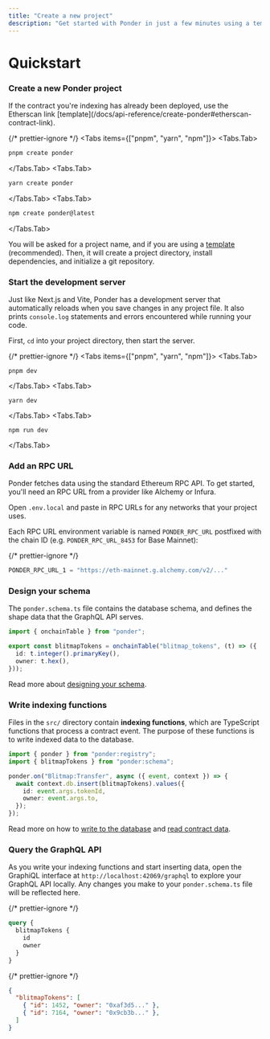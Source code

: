 ```yaml
---
title: "Create a new project"
description: "Get started with Ponder in just a few minutes using a template."
---
```



# Quickstart

<Steps>

### Create a new Ponder project

<Callout type="info">
  If the contract you're indexing has already been deployed, use the Etherscan
  link [template](/docs/api-reference/create-ponder#etherscan-contract-link).
</Callout>

{/* prettier-ignore */}
<Tabs items={["pnpm", "yarn", "npm"]}>
  <Tabs.Tab>
```bash filename="shell"
pnpm create ponder
```
</Tabs.Tab>
  <Tabs.Tab>
```bash filename="shell"
yarn create ponder
```
</Tabs.Tab>
  <Tabs.Tab>
```bash filename="shell"
npm create ponder@latest
```
</Tabs.Tab>
</Tabs>

You will be asked for a project name, and if you are using a [template](/docs/api-reference/create-ponder#templates) (recommended). Then, it will create a project directory, install dependencies, and initialize a git repository.

### Start the development server

Just like Next.js and Vite, Ponder has a development server that automatically reloads when you save changes in any project file. It also prints `console.log` statements and errors encountered while running your code.

First, `cd` into your project directory, then start the server.

{/* prettier-ignore */}
<Tabs items={["pnpm", "yarn", "npm"]}>
  <Tabs.Tab>
```
pnpm dev
```
</Tabs.Tab>
  <Tabs.Tab>
```
yarn dev
```
</Tabs.Tab>
  <Tabs.Tab>
```
npm run dev
```
</Tabs.Tab>
</Tabs>

### Add an RPC URL

Ponder fetches data using the standard Ethereum RPC API. To get started, you'll need an RPC URL from a provider like Alchemy or Infura.

Open `.env.local` and paste in RPC URLs for any networks that your project uses.

Each RPC URL environment variable is named `PONDER_RPC_URL` postfixed with the chain ID (e.g. `PONDER_RPC_URL_8453` for Base Mainnet):

{/* prettier-ignore */}
```js filename=".env.local"
PONDER_RPC_URL_1 = "https://eth-mainnet.g.alchemy.com/v2/..."
```

### Design your schema

The `ponder.schema.ts` file contains the database schema, and defines the shape data that the GraphQL API serves.

```ts filename="ponder.schema.ts"
import { onchainTable } from "ponder";

export const blitmapTokens = onchainTable("blitmap_tokens", (t) => ({
  id: t.integer().primaryKey(),
  owner: t.hex(),
}));
```

Read more about [designing your schema](/docs/schema).

### Write indexing functions

Files in the `src/` directory contain **indexing functions**, which are TypeScript functions that process a contract event. The purpose of these functions is to write indexed data to the database.

```ts filename="src/index.ts"
import { ponder } from "ponder:registry";
import { blitmapTokens } from "ponder:schema";

ponder.on("Blitmap:Transfer", async ({ event, context }) => {
  await context.db.insert(blitmapTokens).values({
    id: event.args.tokenId,
    owner: event.args.to,
  });
});
```

Read more on how to [write to the database](/docs/indexing/write-to-the-database) and [read contract data](/docs/indexing/read-contract-data).

### Query the GraphQL API

As you write your indexing functions and start inserting data, open the GraphiQL interface at `http://localhost:42069/graphql` to explore your GraphQL API locally. Any changes you make to your `ponder.schema.ts` file will be reflected here.

<div className="code-columns">

{/* prettier-ignore */}
```graphql filename="Query"
query {
  blitmapTokens {
    id
    owner
  }
}
```

{/* prettier-ignore */}
```json filename="Result"
{
  "blitmapTokens": [
    { "id": 1452, "owner": "0xaf3d5..." },
    { "id": 7164, "owner": "0x9cb3b..." },
  ]
}
```

</div>

</Steps>
